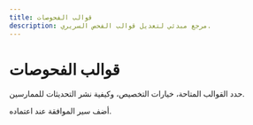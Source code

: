 ```yaml
---
title: قوالب الفحوصات
description: مرجع مبدئي لتعديل قوالب الفحص السريري.
---
```


# قوالب الفحوصات

حدد القوالب المتاحة، خيارات التخصيص، وكيفية نشر التحديثات للممارسين.

أضف سير الموافقة عند اعتماده.
